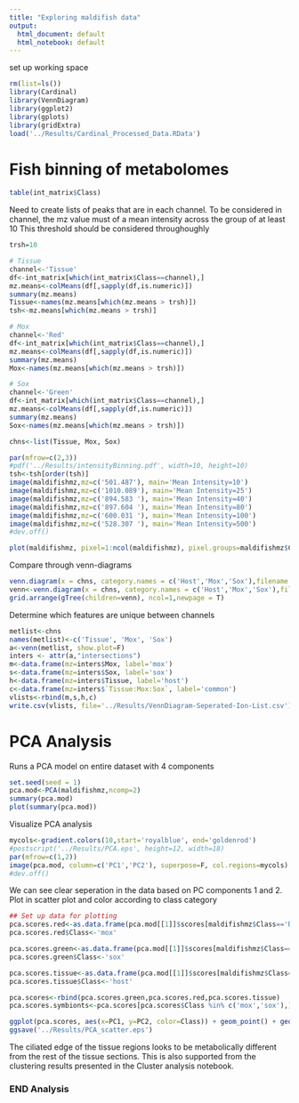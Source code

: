 ```yaml
---
title: "Exploring maldifish data"
output:
  html_document: default
  html_notebook: default
---
```


set up working space

```r
rm(list=ls())
library(Cardinal)
library(VennDiagram)
library(ggplot2)
library(gplots)
library(gridExtra)
load('../Results/Cardinal_Processed_Data.RData')
```


# Fish binning of metabolomes


```r
table(int_matrix$Class)
```

Need to create lists of peaks that are in each channel. To be considered in channel, the mz value must of a mean intensity across the group of at least 10 
This threshold should be considered throughoughly 

```r
trsh=10

# Tissue
channel<-'Tissue'
df<-int_matrix[which(int_matrix$Class==channel),]
mz.means<-colMeans(df[,sapply(df,is.numeric)])
summary(mz.means)
Tissue<-names(mz.means[which(mz.means > trsh)])
tsh<-mz.means[which(mz.means > trsh)]

# Mox
channel<-'Red'
df<-int_matrix[which(int_matrix$Class==channel),]
mz.means<-colMeans(df[,sapply(df,is.numeric)])
summary(mz.means)
Mox<-names(mz.means[which(mz.means > trsh)])

# Sox
channel<-'Green'
df<-int_matrix[which(int_matrix$Class==channel),]
mz.means<-colMeans(df[,sapply(df,is.numeric)])
summary(mz.means)
Sox<-names(mz.means[which(mz.means > trsh)])

chns<-list(Tissue, Mox, Sox)
```


```r
par(mfrow=c(2,3))
#pdf('../Results/intensityBinning.pdf', width=10, height=10)
tsh<-tsh[order(tsh)]
image(maldifishmz,mz=c('501.487'), main='Mean Intensity=10')
image(maldifishmz,mz=c('1010.089'), main='Mean Intensity=25')
image(maldifishmz,mz=c('894.583 '), main='Mean Intensity=40')
image(maldifishmz,mz=c('897.604 '), main='Mean Intensity=80')
image(maldifishmz,mz=c('600.031 '), main='Mean Intensity=100')
image(maldifishmz,mz=c('528.307 '), main='Mean Intensity=500')
#dev.off()

plot(maldifishmz, pixel=1:ncol(maldifishmz), pixel.groups=maldifishmz$Class, superpose=T, key=T, col=c('skyblue', 'lightcoral','mediumseagreen'))

```



Compare through venn-diagrams

```r
venn.diagram(x = chns, category.names = c('Host','Mox','Sox'),filename = '../Results/FishBinned_Metabolome.eps', fill=c('skyblue', 'lightcoral','mediumseagreen'))
venn<-venn.diagram(x = chns, category.names = c('Host','Mox','Sox'),filename = NULL, fill=c('skyblue', 'lightcoral','mediumseagreen'))
grid.arrange(gTree(children=venn), ncol=1,newpage = T)
```

Determine which features are unique between channels 

```r
metlist<-chns
names(metlist)<-c('Tissue', 'Mox', 'Sox')
a<-venn(metlist, show.plot=F)
inters <- attr(a,"intersections")
m<-data.frame(mz=inters$Mox, label='mox')
s<-data.frame(mz=inters$Sox, label='sox')
h<-data.frame(mz=inters$Tissue, label='host')
c<-data.frame(mz=inters$`Tissue:Mox:Sox`, label='common')
vlists<-rbind(m,s,h,c)
write.csv(vlists, file='../Results/VennDiagram-Seperated-Ion-List.csv')
```

# PCA Analysis

Runs a PCA model on entire dataset with 4 components 
```r
set.seed(seed = 1)
pca.mod<-PCA(maldifishmz,ncomp=2)
summary(pca.mod)
plot(summary(pca.mod))
```


Visualize PCA analysis 

```r
mycols<-gradient.colors(10,start='royalblue', end='goldenrod')
#postscript('../Results/PCA.eps', height=12, width=18)
par(mfrow=c(1,2))
image(pca.mod, column=c('PC1','PC2'), superpose=F, col.regions=mycols)
#dev.off()
```


We can see clear seperation in the data based on PC components 1 and 2. Plot in scatter plot and color according to class category

```r
## Set up data for plotting
pca.scores.red<-as.data.frame(pca.mod[[1]]$scores[maldifishmz$Class=='Red',])
pca.scores.red$Class<-'mox'

pca.scores.green<-as.data.frame(pca.mod[[1]]$scores[maldifishmz$Class=='Green',])
pca.scores.green$Class<-'sox'

pca.scores.tissue<-as.data.frame(pca.mod[[1]]$scores[maldifishmz$Class=='Tissue',])
pca.scores.tissue$Class<-'host'

pca.scores<-rbind(pca.scores.green,pca.scores.red,pca.scores.tissue)
pca.scores.symbionts<-pca.scores[pca.scores$Class %in% c('mox','sox'),]

ggplot(pca.scores, aes(x=PC1, y=PC2, color=Class)) + geom_point() + geom_point(data=pca.scores.symbionts,aes( x=PC1, y=PC2, color=Class)) + theme_bw() + scale_color_manual(values=c('skyblue', 'lightcoral','mediumseagreen'))
ggsave('../Results/PCA_scatter.eps')
```


The ciliated edge of the tissue regions looks to be metabolically different from the rest of the tissue sections. This is also supported from the clustering results presented in the Cluster analysis notebook.


### END Analysis 


